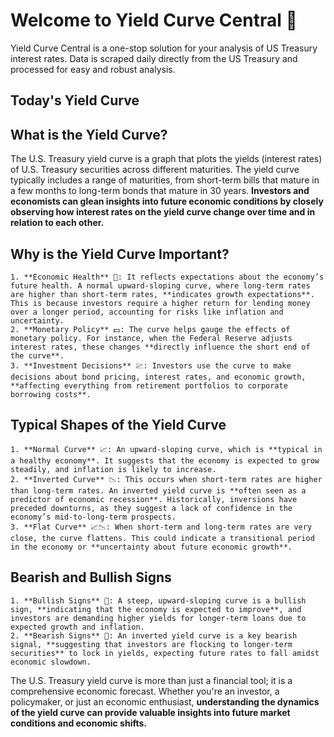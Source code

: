 # Welcome to Yield Curve Central 👋

Yield Curve Central is a one-stop solution for your analysis of US Treasury interest rates. Data is scraped daily directly from the US Treasury and processed for easy and robust analysis.
 
## Today's Yield Curve


<LineChart />

## What is the Yield Curve?

The U.S. Treasury yield curve is a graph that plots the yields (interest rates) of U.S. Treasury securities across different maturities. The yield curve typically includes a range of maturities, from short-term bills that mature in a few months to long-term bonds that mature in 30 years. **Investors and economists can glean insights into future economic conditions by closely observing how interest rates on the yield curve change over time and in relation to each other.**

## Why is the Yield Curve Important?

    1. **Economic Health** 📶: It reflects expectations about the economy’s future health. A normal upward-sloping curve, where long-term rates are higher than short-term rates, **indicates growth expectations**. This is because investors require a higher return for lending money over a longer period, accounting for risks like inflation and uncertainty.
    2. **Monetary Policy** 💵: The curve helps gauge the effects of monetary policy. For instance, when the Federal Reserve adjusts interest rates, these changes **directly influence the short end of the curve**.
    3. **Investment Decisions** 💹: Investors use the curve to make decisions about bond pricing, interest rates, and economic growth, **affecting everything from retirement portfolios to corporate borrowing costs**.

## Typical Shapes of the Yield Curve

    1. **Normal Curve** 📈: An upward-sloping curve, which is **typical in a healthy economy**. It suggests that the economy is expected to grow steadily, and inflation is likely to increase.
    2. **Inverted Curve** 📉: This occurs when short-term rates are higher than long-term rates. An inverted yield curve is **often seen as a predictor of economic recession**. Historically, inversions have preceded downturns, as they suggest a lack of confidence in the economy’s mid-to-long-term prospects.
    3. **Flat Curve** 📈📉: When short-term and long-term rates are very close, the curve flattens. This could indicate a transitional period in the economy or **uncertainty about future economic growth**.

## Bearish and Bullish Signs

    1. **Bullish Signs** 🐂: A steep, upward-sloping curve is a bullish sign, **indicating that the economy is expected to improve**, and investors are demanding higher yields for longer-term loans due to expected growth and inflation.
    2. **Bearish Signs** 🐻: An inverted yield curve is a key bearish signal, **suggesting that investors are flocking to longer-term securities** to lock in yields, expecting future rates to fall amidst economic slowdown.

The U.S. Treasury yield curve is more than just a financial tool; it is a comprehensive economic forecast. Whether you're an investor, a policymaker, or just an economic enthusiast, **understanding the dynamics of the yield curve can provide valuable insights into future market conditions and economic shifts.**

